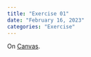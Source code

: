 ```yaml
---
title: "Exercise 01"
date: "February 16, 2023"
categories: "Exercise"
---
```


 On [Canvas](https://sdsu.instructure.com/courses/116162/assignments/896558).
